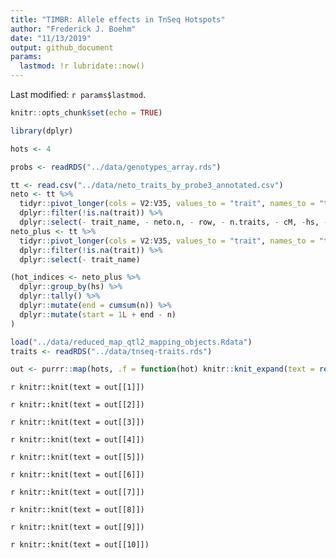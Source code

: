 ```yaml
---
title: "TIMBR: Allele effects in TnSeq Hotspots"
author: "Frederick J. Boehm"
date: "11/13/2019"
output: github_document
params:
  lastmod: !r lubridate::now()
---
```


Last modified: `r params$lastmod`.

```r
knitr::opts_chunk$set(echo = TRUE)
```

```r
library(dplyr)
```

```r
hots <- 4
```


```r
probs <- readRDS("../data/genotypes_array.rds")
```

```r
tt <- read.csv("../data/neto_traits_by_probe3_annotated.csv")
neto <- tt %>%
  tidyr::pivot_longer(cols = V2:V35, values_to = "trait", names_to = "trait_name") %>%
  dplyr::filter(!is.na(trait)) %>%
  dplyr::select(- trait_name, - neto.n, - row, - n.traits, - cM, -hs, - chr)
neto_plus <- tt %>%
  tidyr::pivot_longer(cols = V2:V35, values_to = "trait", names_to = "trait_name") %>%
  dplyr::filter(!is.na(trait)) %>%
  dplyr::select(- trait_name)
```

```r
(hot_indices <- neto_plus %>%
  dplyr::group_by(hs) %>%
  dplyr::tally() %>%
  dplyr::mutate(end = cumsum(n)) %>%
  dplyr::mutate(start = 1L + end - n)
)
```

```r
load("../data/reduced_map_qtl2_mapping_objects.Rdata")
traits <- readRDS("../data/tnseq-traits.rds")
```


```r
out <- purrr::map(hots, .f = function(hot) knitr::knit_expand(text = readLines(here::here("Rmd", "tnseq-timbr-hotspots-small-one.Rmd"))))
```

`r knitr::knit(text = out[[1]])`


`r knitr::knit(text = out[[2]])`


`r knitr::knit(text = out[[3]])`


`r knitr::knit(text = out[[4]])`


`r knitr::knit(text = out[[5]])`

`r knitr::knit(text = out[[6]])`

`r knitr::knit(text = out[[7]])`


`r knitr::knit(text = out[[8]])`


`r knitr::knit(text = out[[9]])`

`r knitr::knit(text = out[[10]])`

